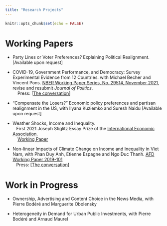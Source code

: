 ```yaml
---
title: "Research Projects"
---
```


```r
knitr::opts_chunk$set(echo = FALSE)
```

# Working Papers
-	Party Lines or Voter Preferences? Explaining Political Realignment. [Available upon request]

- COVID-19, Government Performance, and Democracy: Survey Experimental Evidence from 12 Countries. with Michael Becher and Vincent Pons. [NBER Working Paper Series, No. 29514, November 2021](
https://www.nber.org/system/files/working_papers/w29514/w29514.pdf), revise and resubmit <em>Journal of Politics</em>.   <br />
&nbsp;&nbsp;&nbsp; Press: [[The conversation](https://theconversation.com/es-la-democracia-el-chivo-expiatorio-de-la-pandemia-174253)]

 - “Compensate the Losers?” Economic policy preferences and partisan realignment in the US, with Ilyana Kuziemko and Suresh Naidu [Available upon request]
 
- Weather Shocks, Income and Inequality.  <br />
&nbsp;&nbsp;&nbsp;First 2021 Joseph Stiglitz Essay Prize of the [International Economic Association](https://www.iea-world.org). <br />
&nbsp;&nbsp;&nbsp; [Working Paper](http://piketty.pse.ens.fr/files/Laubier2018.pdf)

- Non-linear Impacts of Climate Change on Income and Inequality in Viet Nam, with Phan Duy Anh, Etienne Espagne and Ngo Duc Thanh. [AFD Working Paper 2019-101](https://www.afd.fr/fr/media/download/11775) <br />
&nbsp;&nbsp;&nbsp;Press: [[The conversation](https://theconversation.com/inegalites-face-au-changement-climatique-la-balle-est-dans-le-camp-des-plus-riches-116616)]

# Work in Progress

- Ownership, Advertising and Content Choice in the News Media, with Pierre Bodéré and Marguerite Obolensky

- Heterogeneity in Demand for Urban Public Investments, with Pierre Bodéré and Arnaud Maurel



